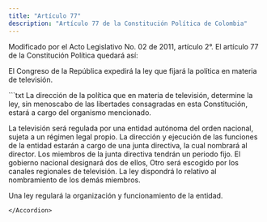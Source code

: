 ```yaml
---
title: "Artículo 77"
description: "Artículo 77 de la Constitución Política de Colombia"
---
```

<Warning>Modificado por el Acto Legislativo No. 02 de 2011, artículo 2°. El artículo 77 de la Constitución Política quedará así:</Warning>

El Congreso de la República expedirá la ley que
fijará la política en materia de televisión.

<Accordion title="Artículo original antes de la modificación:">
```txt 
La dirección de la política que en materia de televisión, determine
la ley, sin menoscabo de las libertades consagradas en esta 
Constitución, estará a cargo del organismo mencionado.

La televisión será regulada por una entidad autónoma del orden 
nacional, sujeta a un régimen legal propio. La dirección y ejecución
de las funciones de la entidad estarán a cargo de una junta directiva,
la cual nombrará al director. Los miembros de la junta directiva tendrán
un periodo fijo. El gobierno nacional designará dos de ellos, Otro será
escogido por los canales regionales de televisión. La ley dispondrá lo
relativo al nombramiento de los demás miembros.

Una ley regulará la organización y funcionamiento de la entidad.
```
</Accordion>